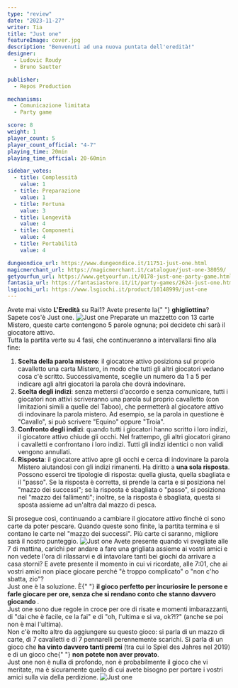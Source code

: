 ```yaml
---
type: "review"
date: "2023-11-27"
writer: Tia
title: "Just one"
featureImage: cover.jpg
description: "Benvenuti ad una nuova puntata dell'eredità!"
designer:
  - Ludovic Roudy
  - Bruno Sautter

publisher:
  - Repos Production

mechanisms:
  - Comunicazione limitata
  - Party game

score: 8
weight: 1
player_count: 5
player_count_official: "4-7"
playing_time: 20min
playing_time_official: 20-60min

sidebar_votes:
  - title: Complessità
    value: 1
  - title: Preparazione
    value: 1
  - title: Fortuna
    value: 3
  - title: Longevità
    value: 4
  - title: Componenti
    value: 4
  - title: Portabilità
    value: 4

dungeondice_url: https://www.dungeondice.it/11751-just-one.html
magicmerchant_url: https://magicmerchant.it/catalogue/just-one-38059/
getyourfun_url: https://www.getyourfun.it/0178-just-one-party-game.html
fantasia_url: https://fantasiastore.it/it/party-games/2624-just-one.html
lsgiochi_url: https://www.lsgiochi.it/product/10148999/just-one
---
```


<Setting>
  Avete mai visto <strong>L'Eredità</strong> su Rai1? Avete presente la{" "}
  <strong>ghigliottina</strong>? Sapete cos'è Just one.
</Setting>

<img src="./game1.jpg" alt="Just one" />

<Rules>
  Preparate un mazzetto con 13 carte Mistero, queste carte contengono 5 parole
  ognuna; poi decidete chi sarà il giocatore attivo.
  <br />
  Tutta la partita verte su 4 fasi, che continueranno a intervallarsi fino alla
  fine:
  <br />
  <ol>
    <li>
      <strong>Scelta della parola mistero</strong>: il giocatore attivo
      posiziona sul proprio cavalletto una carta Mistero, in modo che tutti gli
      altri giocatori vedano cosa c'è scritto. Successivamente, sceglie un
      numero da 1 a 5 per indicare agli altri giocatori la parola che dovrà
      indovinare.
    </li>
    <li>
      <strong>Scelta degli indizi</strong>: senza mettersi d'accordo e senza
      comunicare, tutti i giocatori non attivi scriveranno una parola sul
      proprio cavalletto (con limitazioni simili a quelle del Taboo), che
      permetterà al giocatore attivo di indovinare la parola mistero. Ad
      esempio, se la parola in questione è "Cavallo", si può scrivere "Equino"
      oppure "Troia".
    </li>
    <li>
      <strong>Confronto degli indizi</strong>: quando tutti i giocatori hanno
      scritto i loro indizi, il giocatore attivo chiude gli occhi. Nel
      frattempo, gli altri giocatori girano i cavalletti e confrontano i loro
      indizi. Tutti gli indizi identici o non validi vengono annullati.
    </li>
    <li>
      <strong>Risposta</strong>: il giocatore attivo apre gli occhi e cerca di
      indovinare la parola Mistero aiutandosi con gli indizi rimanenti. Ha
      diritto a <strong>una sola risposta</strong>. Possono esserci tre
      tipologie di risposta: quella giusta, quella sbagliata e il "passo". Se la
      risposta è corretta, si prende la carta e si posiziona nel "mazzo dei
      successi"; se la risposta è sbagliata o "passo", si posiziona nel "mazzo
      dei fallimenti"; inoltre, se la risposta è sbagliata, questa si sposta
      assieme ad un'altra dal mazzo di pesca.
    </li>
  </ol>
  Si prosegue così, continuando a cambiare il giocatore attivo finché ci sono carte
  da poter pescare. Quando queste sono finite, la partita termina e si contano le
  carte nel "mazzo dei successi". Più carte ci saranno, migliore sarà il nostro punteggio.
</Rules>

<img src="./game2.jpg" alt="Just one" />

<Feedback>
  Avete presente quando vi svegliate alle 7 di mattina, carichi per andare a
  fare una grigliata assieme ai vostri amici e non vedete l'ora di rilassarvi e
  di intavolare tanti bei giochi da arrivare a casa storni? E avete presente il
  momento in cui vi ricordate, alle 7:01, che ai vostri amici non piace giocare
  perché "è troppo complicato" o "non c'ho sbatta, zio"?
  <br />
  Just one è la soluzione. È{" "}
  <strong>
    il gioco perfetto per incuriosire le persone e farle giocare per ore, senza
    che si rendano conto che stanno davvero giocando
  </strong>
  . <br />
  Just one sono due regole in croce per ore di risate e momenti imbarazzanti, di
  "dai che è facile, ce la fai" e di "oh, l'ultima e si va, ok?!?" (anche se poi
  non è mai l'ultima).
  <br />
  Non c'è molto altro da aggiungere su questo gioco: si parla di un mazzo di
  carte, di 7 cavalletti e di 7 pennarelli perennemente scarichi. Si parla di un
  gioco che <strong>ha vinto davvero tanti premi</strong> (tra cui lo Spiel des
  Jahres nel 2019) e di un gioco che{" "}
  <strong>non potete non aver provato</strong>.<br />
  Just one non è nulla di profondo, non è probabilmente il gioco che vi meritate,
  ma è sicuramente quello di cui avete bisogno per portare i vostri amici sulla via
  della perdizione.
</Feedback>

<img src="./game3.jpg" alt="Just one" />
